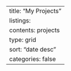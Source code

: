 ---
title: "My Projects"
listings:
    contents: projects
    type: grid
    sort: "date desc"
    categories: false
---